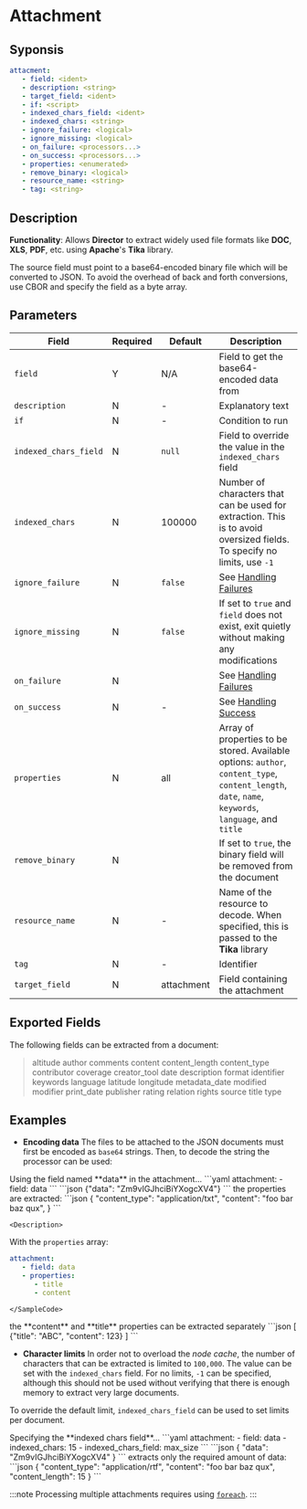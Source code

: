 # Attachment

## Syponsis

```yaml {2}
attacment:
   - field: <ident>
   - description: <string>
   - target_field: <ident>
   - if: <script>
   - indexed_chars_field: <ident>
   - indexed_chars: <string>
   - ignore_failure: <logical>
   - ignore_missing: <logical>
   - on_failure: <processors...>
   - on_success: <processors...>
   - properties: <enumerated>
   - remove_binary: <logical>
   - resource_name: <string>
   - tag: <string>
```

## Description

**Functionality**: Allows **Director** to extract widely used file formats like **DOC**, **XLS**, **PDF**, etc. using **Apache**'s **Tika** library.


The source field must point to a base64-encoded binary file which will be converted to JSON. To avoid the overhead of back and forth conversions, use CBOR and specify the field as a byte array.

## Parameters

|Field|Required|Default|Description|
|---|---|---|---|
|`field`|Y|N/A|Field to get the base64-encoded data from|
|`description`|N|-|Explanatory text|
|`if`|N|-|Condition to run|
|`indexed_chars_field`|N|`null`|Field to override the value in the `indexed_chars` field|
|`indexed_chars`|N|100000|Number of characters that can be used for extraction. This is to avoid oversized fields. To specify no limits, use `-1`|
|`ignore_failure`|N|`false`|See [Handling Failures](../handling-failures.mdx)|
|`ignore_missing`|N|`false`|If set to `true` and `field` does not exist, exit quietly without making any modifications|
|`on_failure`|N||See [Handling Failures](../handling-failures.mdx)|
|`on_success`|N|-|See [Handling Success](../handling-success.mdx)|
|`properties`|N|all|Array of properties to be stored. Available options: `author`, `content_type`, `content_length`, `date`, `name`, `keywords`, `language`, and `title`|
|`remove_binary`|N||If set to `true`, the binary field will be removed from the document|
|`resource_name`|N|-|Name of the resource to decode. When specified, this is passed to the **Tika** library|
|`tag`|N|-|Identifier|
|`target_field`|N|attachment|Field containing the attachment|

## Exported Fields

The following fields can be extracted from a document:

> altitude author comments content content_length content_type contributor coverage creator_tool date description format identifier keywords language latitude longitude metadata_date modified modifier print_date publisher rating relation rights source title type

## Examples

* **Encoding data** The files to be attached to the JSON documents must first be encoded as `base64` strings. Then, to decode the string the processor can be used:

<ExampleTable>
	<Description>
   Using the field named **data** in the attachment...
	</Description>
	<SampleCode>
   ```yaml
   attachment:
      - field: data
   ```
   ```json
   {"data": "Zm9vIGJhciBiYXogcXV4"}
   ```
	</SampleCode>
	<Description>
      the properties are extracted:
	</Description>
	<SampleCode>
   ```json
   {
      "content_type": "application/txt",
      "content": "foo bar baz qux",
   }
   ```
	</SampleCode>

	<Description>
   With the `properties` array:
	</Description>
	<SampleCode>
   ```yaml
   attachment:
      - field: data
      - properties:
         - title
         - content
   ```
	</SampleCode>
   <Description>
   the **content** and **title** properties can be extracted separately
   </Description>
   <SampleCode>
   ```json
   [
      {"title": "ABC", "content": 123}
   ]
   ```
   </SampleCode>

</ExampleTable>

* **Character limits** In order not to overload the _node cache_, the number of characters that can be extracted is limited to `100,000`. The value can be set with the `indexed_chars` field. For no limits, `-1` can be specified, although this should not be used without verifying that there is enough memory to extract very large documents.

To override the default limit, `indexed_chars_field` can be used to set limits per document.

<ExampleTable>
   <Description>
      Specifying the **indexed chars field**...
   </Description>
   <SampleCode>
   ```yaml
   attachment:
      - field: data
      - indexed_chars: 15
      - indexed_chars_field: max_size
   ```
   ```json
   {
      "data": "Zm9vIGJhciBiYXogcXV4"
   }
   ```
</SampleCode>
   <Description>
   extracts only the required amount of data:
   </Description>
   <SampleCode>
   ```json
   {
      "content_type": "application/rtf",
      "content": "foo bar baz qux",
      "content_length": 15
   }
   ```
   </SampleCode>
</ExampleTable>

:::note
Processing multiple attachments requires using [`foreach`](foreach.mdx).
:::
